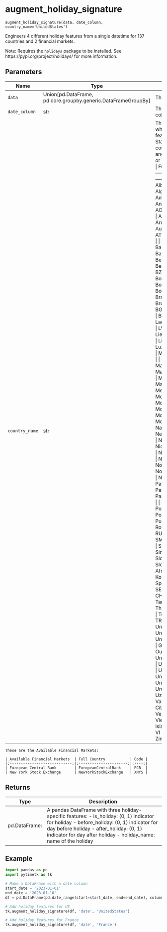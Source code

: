 # augment_holiday_signature { #pytimetk.augment_holiday_signature }

`augment_holiday_signature(data, date_column, country_name='UnitedStates')`

Engineers 4 different holiday features from a single datetime for 137 countries 
and 2 financial markets.

Note: Requires the `holidays` package to be installed. See 
      https://pypi.org/project/holidays/ for more information.

## Parameters

| Name           | Type                                                            | Description                                                                                                                                                                                                                                                                                                                                                                                                                                                                                                                                                                                                                                                                                                                                                                                                                                                                                                                                                                                                                                                                                                                                                                                                                                                                                                                                                                                                                                                                                                                                                                                                                                                                                                                                                                                                                                                                                                                                                                                                                                                                                                                                                                                                                                                                                                                                                                                                                                                                                                                                                                                                                                                                                                                                                                                                                                                                                                                                                                                                                                                                                                                                                                                                                                                                                                                                                                                                                                                                                                                                                                                                                                                                                                                                                                                                                                                                                                                                                                                                                                                                                                                                                                                                                                                                                                                                                                                                                                                                                                                                                                                                                                                                                                                                                                                                                                                                                                                                                                                                                                                                                                                                                                                                                                                                                                                                                                                                                                                                                                                                                                                                                                                                                                                                                                                                                                                                                                                                                                                                                                                                                                                                                                                                                                                                                                                                                                                                                                                                                                                                                                                                                                                                                                                                                                                                                                                                                                                                                                                                                                                                                                                                                                                                                                                                                                                                                                                                                                                                                                                                                                                                                                                                                                                                                                                                                                                                                                                                                                                                                                                                                                                                                                                                                                                                                                                                                                                                                                                                                                                                                                                                                                                                                                                                                                                                                                                                                                                                                                                                                                                                                                                                                                                                         | Default          |
|----------------|-----------------------------------------------------------------|---------------------------------------------------------------------------------------------------------------------------------------------------------------------------------------------------------------------------------------------------------------------------------------------------------------------------------------------------------------------------------------------------------------------------------------------------------------------------------------------------------------------------------------------------------------------------------------------------------------------------------------------------------------------------------------------------------------------------------------------------------------------------------------------------------------------------------------------------------------------------------------------------------------------------------------------------------------------------------------------------------------------------------------------------------------------------------------------------------------------------------------------------------------------------------------------------------------------------------------------------------------------------------------------------------------------------------------------------------------------------------------------------------------------------------------------------------------------------------------------------------------------------------------------------------------------------------------------------------------------------------------------------------------------------------------------------------------------------------------------------------------------------------------------------------------------------------------------------------------------------------------------------------------------------------------------------------------------------------------------------------------------------------------------------------------------------------------------------------------------------------------------------------------------------------------------------------------------------------------------------------------------------------------------------------------------------------------------------------------------------------------------------------------------------------------------------------------------------------------------------------------------------------------------------------------------------------------------------------------------------------------------------------------------------------------------------------------------------------------------------------------------------------------------------------------------------------------------------------------------------------------------------------------------------------------------------------------------------------------------------------------------------------------------------------------------------------------------------------------------------------------------------------------------------------------------------------------------------------------------------------------------------------------------------------------------------------------------------------------------------------------------------------------------------------------------------------------------------------------------------------------------------------------------------------------------------------------------------------------------------------------------------------------------------------------------------------------------------------------------------------------------------------------------------------------------------------------------------------------------------------------------------------------------------------------------------------------------------------------------------------------------------------------------------------------------------------------------------------------------------------------------------------------------------------------------------------------------------------------------------------------------------------------------------------------------------------------------------------------------------------------------------------------------------------------------------------------------------------------------------------------------------------------------------------------------------------------------------------------------------------------------------------------------------------------------------------------------------------------------------------------------------------------------------------------------------------------------------------------------------------------------------------------------------------------------------------------------------------------------------------------------------------------------------------------------------------------------------------------------------------------------------------------------------------------------------------------------------------------------------------------------------------------------------------------------------------------------------------------------------------------------------------------------------------------------------------------------------------------------------------------------------------------------------------------------------------------------------------------------------------------------------------------------------------------------------------------------------------------------------------------------------------------------------------------------------------------------------------------------------------------------------------------------------------------------------------------------------------------------------------------------------------------------------------------------------------------------------------------------------------------------------------------------------------------------------------------------------------------------------------------------------------------------------------------------------------------------------------------------------------------------------------------------------------------------------------------------------------------------------------------------------------------------------------------------------------------------------------------------------------------------------------------------------------------------------------------------------------------------------------------------------------------------------------------------------------------------------------------------------------------------------------------------------------------------------------------------------------------------------------------------------------------------------------------------------------------------------------------------------------------------------------------------------------------------------------------------------------------------------------------------------------------------------------------------------------------------------------------------------------------------------------------------------------------------------------------------------------------------------------------------------------------------------------------------------------------------------------------------------------------------------------------------------------------------------------------------------------------------------------------------------------------------------------------------------------------------------------------------------------------------------------------------------------------------------------------------------------------------------------------------------------------------------------------------------------------------------------------------------------------------------------------------------------------------------------------------------------------------------------------------------------------------------------------------------------------------------------------------------------------------------------------------------------------------------------------------------------------------------------------------------------------------------------------------------------------------------------------------------------------------------------------------------------------------------------------------------------------------------------------------------------------------------------------------------------------------------------------------------------------------------------------------------------------------------------------------------------------------------------------------------------------------------------------------------------------------------------------------------------------------------------------------------------------------------------------------|------------------|
| `data`         | Union\[pd.DataFrame, pd.core.groupby.generic.DataFrameGroupBy\] | The input DataFrame.                                                                                                                                                                                                                                                                                                                                                                                                                                                                                                                                                                                                                                                                                                                                                                                                                                                                                                                                                                                                                                                                                                                                                                                                                                                                                                                                                                                                                                                                                                                                                                                                                                                                                                                                                                                                                                                                                                                                                                                                                                                                                                                                                                                                                                                                                                                                                                                                                                                                                                                                                                                                                                                                                                                                                                                                                                                                                                                                                                                                                                                                                                                                                                                                                                                                                                                                                                                                                                                                                                                                                                                                                                                                                                                                                                                                                                                                                                                                                                                                                                                                                                                                                                                                                                                                                                                                                                                                                                                                                                                                                                                                                                                                                                                                                                                                                                                                                                                                                                                                                                                                                                                                                                                                                                                                                                                                                                                                                                                                                                                                                                                                                                                                                                                                                                                                                                                                                                                                                                                                                                                                                                                                                                                                                                                                                                                                                                                                                                                                                                                                                                                                                                                                                                                                                                                                                                                                                                                                                                                                                                                                                                                                                                                                                                                                                                                                                                                                                                                                                                                                                                                                                                                                                                                                                                                                                                                                                                                                                                                                                                                                                                                                                                                                                                                                                                                                                                                                                                                                                                                                                                                                                                                                                                                                                                                                                                                                                                                                                                                                                                                                                                                                                                                                | _required_       |
| `date_column`  | str                                                             | The name of the datetime-like column in the DataFrame.                                                                                                                                                                                                                                                                                                                                                                                                                                                                                                                                                                                                                                                                                                                                                                                                                                                                                                                                                                                                                                                                                                                                                                                                                                                                                                                                                                                                                                                                                                                                                                                                                                                                                                                                                                                                                                                                                                                                                                                                                                                                                                                                                                                                                                                                                                                                                                                                                                                                                                                                                                                                                                                                                                                                                                                                                                                                                                                                                                                                                                                                                                                                                                                                                                                                                                                                                                                                                                                                                                                                                                                                                                                                                                                                                                                                                                                                                                                                                                                                                                                                                                                                                                                                                                                                                                                                                                                                                                                                                                                                                                                                                                                                                                                                                                                                                                                                                                                                                                                                                                                                                                                                                                                                                                                                                                                                                                                                                                                                                                                                                                                                                                                                                                                                                                                                                                                                                                                                                                                                                                                                                                                                                                                                                                                                                                                                                                                                                                                                                                                                                                                                                                                                                                                                                                                                                                                                                                                                                                                                                                                                                                                                                                                                                                                                                                                                                                                                                                                                                                                                                                                                                                                                                                                                                                                                                                                                                                                                                                                                                                                                                                                                                                                                                                                                                                                                                                                                                                                                                                                                                                                                                                                                                                                                                                                                                                                                                                                                                                                                                                                                                                                                                              | _required_       |
| `country_name` | str                                                             | The name of the country for which to generate holiday features. Defaults  to United States holidays, but the following countries are currently  available and accessible by the full name or ISO code:      \| Available Countries                       \| Full Country                     \| Code \| \|:-----------------------------------------:\|:--------------------------------:\|:----:\| \| Albania                                   \| Albania                          \| AL   \| \| Algeria                                   \| Algeria                          \| DZ   \| \| American Samoa                            \| AmericanSamoa                    \| AS   \| \| Andorra                                   \| Andorra                          \| AD   \| \| Angola                                    \| Angola                           \| AO   \| \| Argentina                                 \| Argentina                        \| AR   \| \| Armenia                                   \| Armenia                          \| AM   \| \| Aruba                                     \| Aruba                            \| AW   \| \| Australia                                 \| Australia                        \| AU   \| \| Austria                                   \| Austria                          \| AT   \| \| Azerbaijan                                \| Azerbaijan                       \| AZ   \| \| Bahrain                                   \| Bahrain                          \| BH   \| \| Bangladesh                                \| Bangladesh                       \| BD   \| \| Barbados                                  \| Barbados                         \| BB   \| \| Belarus                                   \| Belarus                          \| BY   \| \| Belgium                                   \| Belgium                          \| BE   \| \| Belize                                    \| Belize                           \| BZ   \| \| Bolivia                                   \| Bolivia                          \| BO   \| \| Bosnia and Herzegovina                    \| BosniaandHerzegovina             \| BA   \| \| Botswana                                  \| Botswana                         \| BW   \| \| Brazil                                    \| Brazil                           \| BR   \| \| Brunei                                    \| Brunei                           \| BN   \| \| Bulgaria                                  \| Bulgaria                         \| BG   \| \| Burkina Faso                              \| BurkinaFaso                      \| BF   \| \| Burundi                                   \| Burundi                          \| BI   \| \| Laos                                      \| Laos                             \| LA   \| \| Latvia                                    \| Latvia                           \| LV   \| \| Lesotho                                   \| Lesotho                          \| LS   \| \| Liechtenstein                             \| Liechtenstein                    \| LI   \| \| Lithuania                                 \| Lithuania                        \| LT   \| \| Luxembourg                                \| Luxembourg                       \| LU   \| \| Madagascar                                \| Madagascar                       \| MG   \| \| Malawi                                    \| Malawi                           \| MW   \| \| Malaysia                                  \| Malaysia                         \| MY   \| \| Maldives                                  \| Maldives                         \| MV   \| \| Malta                                     \| Malta                            \| MT   \| \| Marshall Islands                          \| MarshallIslands                  \| MH   \| \| Mexico                                    \| Mexico                           \| MX   \| \| Moldova                                   \| Moldova                          \| MD   \| \| Monaco                                    \| Monaco                           \| MC   \| \| Montenegro                                \| Montenegro                       \| ME   \| \| Morocco                                   \| Morocco                          \| MA   \| \| Mozambique                                \| Mozambique                       \| MZ   \| \| Namibia                                   \| Namibia                          \| NA   \| \| Netherlands                               \| Netherlands                      \| NL   \| \| New Zealand                               \| NewZealand                       \| NZ   \| \| Nicaragua                                 \| Nicaragua                        \| NI   \| \| Nigeria                                   \| Nigeria                          \| NG   \| \| Northern Mariana Islands                  \| NorthernMarianaIslands           \| MP   \| \| North Macedonia                           \| NorthMacedonia                   \| MK   \| \| Norway                                    \| Norway                           \| NO   \| \| Pakistan                                  \| Pakistan                         \| PK   \| \| Panama                                    \| Panama                           \| PA   \| \| Paraguay                                  \| Paraguay                         \| PY   \| \| Peru                                      \| Peru                             \| PE   \| \| Philippines                               \| Philippines                      \| PH   \| \| Poland                                    \| Poland                           \| PL   \| \| Portugal                                  \| Portugal                         \| PT   \| \| Puerto Rico                               \| PuertoRico                       \| PR   \| \| Romania                                   \| Romania                          \| RO   \| \| Russia                                    \| Russia                           \| RU   \| \| San Marino                                \| SanMarino                        \| SM   \| \| Saudi Arabia                              \| SaudiArabia                      \| SA   \| \| Serbia                                    \| Serbia                           \| RS   \| \| Singapore                                 \| Singapore                        \| SG   \| \| Slovakia                                  \| Slovakia                         \| SK   \| \| Slovenia                                  \| Slovenia                         \| SI   \| \| South Africa                              \| SouthAfrica                      \| ZA   \| \| South Korea                               \| SouthKorea                       \| KR   \| \| Spain                                     \| Spain                            \| ES   \| \| Sweden                                    \| Sweden                           \| SE   \| \| Switzerland                               \| Switzerland                      \| CH   \| \| Taiwan                                    \| Taiwan                           \| TW   \| \| Tanzania                                  \| Tanzania                         \| TZ   \| \| Thailand                                  \| Thailand                         \| TH   \| \| Tunisia                                   \| Tunisia                          \| TN   \| \| Turkey                                    \| Turkey                           \| TR   \| \| Ukraine                                   \| Ukraine                          \| UA   \| \| United Arab Emirates                      \| UnitedArabEmirates               \| AE   \| \| United Kingdom                            \| UnitedKingdom                    \| GB   \| \| United States Minor Outlying Islands      \| UnitedStatesMinorOutlyingIslands \| UM   \| \| United States of America                  \| UnitedStatesofAmerica            \| US   \| \| United States Virgin Islands              \| UnitedStatesVirginIslands        \| VI   \| \| Uruguay                                   \| Uruguay                          \| UY   \| \| Uzbekistan                                \| Uzbekistan                       \| UZ   \| \| Vanuatu                                   \| Vanuatu                          \| VU   \| \| Vatican City                              \| VaticanCity                      \| VA   \| \| Venezuela                                 \| Venezuela                        \| VE   \| \| Vietnam                                   \| Vietnam                          \| VN   \| \| Virgin Islands (U.S.)                     \| VirginIslandsUS                  \| VI   \| \| Zambia                                    \| Zambia                           \| ZM   \| \| Zimbabwe                                  \| Zimbabwe                         \| ZW   \| | `'UnitedStates'` |


    
    These are the Available Financial Markets:
    
    | Available Financial Markets  | Full Country           | Code |
    |:----------------------------:|:----------------------:|:----:|
    | European Central Bank        | EuropeanCentralBank    | ECB  |
    | New York Stock Exchange      | NewYorkStockExchange   | XNYS |

## Returns

| Type          | Description                                                                                                                                                                                                                                               |
|---------------|-----------------------------------------------------------------------------------------------------------------------------------------------------------------------------------------------------------------------------------------------------------|
| pd.DataFrame: | A pandas DataFrame with three holiday-specific features: - is_holiday: (0, 1) indicator for holiday - before_holiday: (0, 1) indicator for day before holiday - after_holiday: (0, 1) indicator for day after holiday - holiday_name: name of the holiday |

## Example

```python
import pandas as pd
import pytimetk as tk

# Make a DataFrame with a date column
start_date = '2023-01-01'
end_date = '2023-01-10'
df = pd.DataFrame(pd.date_range(start=start_date, end=end_date), columns=['date'])

# Add holiday features for US
tk.augment_holiday_signature(df, 'date', 'UnitedStates')
```

```python
# Add holiday features for France
tk.augment_holiday_signature(df, 'date', 'France')
```